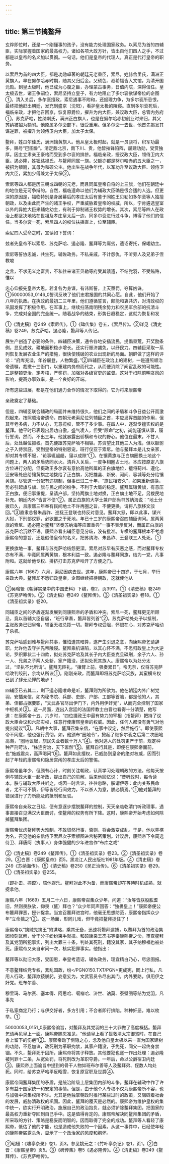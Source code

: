 ```yaml
---
---
---
```

title: 第三节擒鳌拜
---



玄烨即位时，还是一个刚懂事的孩子，没有能力处理国家政务。以索尼为首的四辅臣，实际掌握着国家的最高权力。诸如各项大政方针，皆出自他们四人之手，不过都是以皇帝的名义加以贯彻。一句话，他们是皇帝的代理人，真正是代行皇帝的职务。

以索尼为首的四大臣，都是功勋卓著的朝廷元老重臣，索尼，姓赫舍里氏，满洲正黄旗人。早在努尔哈赤时期，随其父归后金。父硕色、叔希福皆入文馆，为清开国元勋。到皇太极时，他已成为心腹之臣，办理蒙古事务，日值内院，深得信任。皇太极去世，诸王争嗣位，索尼坚持立皇子，有力地阻止了多尔衮欲谋帝位的企图①。清入关后，多尔衮擅政，索尼遇事不附和，还据理力争，为多尔衮所忌恨，最终把他赶出朝廷，发充到盛京（沈阳），看护皇太极的陵寝。直到多尔衮死后，福临亲政，才把他召回京，恢复原爵位，擢升为内大臣，兼议政大臣，总管内务府①。苏克萨哈，姓纳喇氏，满洲正白旗人，也是在努尔哈赤初创业时来归，其父苏纳被招为额驸。他原属多尔衮部下，很受重用。但多尔衮一去世，他首先揭发其谋逆罪，被擢升为领侍卫内大臣，加太子太保。

鳌拜，姓瓜尔佳氏，满洲镶黄旗人。他从皇太极时起，就是一员骁将，积军功最多，赐号“巴图鲁”。清定鼎北京，南下川、贵，他皆摧锋陷阵，屡建功勋，受赏独厚。因主立肃亲王豪格而受到多尔衮的排挤。福临亲政，授议政大臣，领侍卫内大臣。遏必隆，姓钮祜禄氏，与鳌拜同属一旗。父额亦都是努尔哈赤的五大臣之一，被招为额驸，其母为和硕公主。他出生在战争年代，以军功升至议政大臣、领侍卫内大臣，累加少傅兼太子太保②。

索尼等四人都是历三朝或四朝的元老，而且同属皇帝自将的上三旗，他们在朝廷中的地位是无可争辩的。自然，福临遗命以他们为辅政大臣确是很合适的人选。但更深的原因是，福临特别是身居幕后的孝庄太后有鉴于同姓王贝勒如多尔衮等人独擅朝政，以及由此而产生的诸王争权，严重威胁着皇帝的权威，所以，宁肯遴选皇室以外的异姓大臣来辅佐幼主，有利于抑制诸王权势的增长。其次，索尼等四人在政治上都坚决地站在世祖及孝庄皇太后一边，同多尔衮进行过斗争，博得了他们的信任。当多尔衮一死，索尼四人的权位扶摇直上，位至辅臣。

索尼四人受命之时，宣读如下誓词：

兹者先皇帝不以索尼、苏克萨哈、遏必隆、鳌拜等为庸劣，遗诏寄托，保翊幼主。

索尼等誓协忠诚，共生死，辅佐政务。不私亲戚，不计怨仇，不听旁人及兄弟子侄教唆

之言，不求无义之富贵，不私往来诸王贝勒等府受其馈遗，不结党羽，不受贿赂，惟以

忠心仰报先皇帝大恩。若复各为身谋，有讳斯誓，上天亟罚，夺算凶诛。①50000053_0146_0誓词反映了他们忠君报国的共同心愿。自此，他们开始了八年的执政。在执政的最初二三年里，他们遵循誓言，颇能和衷共济，对清政权的巩固发挥了积极作用。在军事上，继续扫荡南明残余势力和农民军余部的抗清斗争，完成对全国的完全统一。随着战争的结束，形势日趋稳定，这就为恢复和发

①《清史稿》卷249《索尼传》。①《碑传集》卷五，《索尼传》。②详见《清史稿》卷249，苏克萨哈，遏必隆，鳌拜等人传记。

展生产创造了必要的条件。四辅臣决策，通令各地安插流民，提倡垦荒，开奖励条例，显见成效，耕地面积稳步增长。还实行赈济蠲免，以纾民力。四辅臣采取一系列恢复发展农业生产的措施，很快使残破的农业出现新的局面。朝鲜做了这样的评论：“府库充溢，年谷屡登，人物繁盛。”②四辅臣在政治上的建树，一是遵照顺治帝遗嘱，裁撤十三衙门，以重建内务府而代之，从而便消除了阉宦乱政的可能性。二是整顿吏治，定考核，严奖罚，加强对各级官吏的监督。这对于扫除前明贪风的影响，提高办事效率，是一个良好的开端。

所有这些进展，都是在他们通力合作的情况下取得的。它为将来康熙帝

亲政奠定了基础。

但是，四辅臣联合辅政的局面并未维持很久，他们之间的矛盾和斗争日益公开而激烈起来。按照顺治帝遗命，四朝元老索尼位列辅臣之首，本应发挥首脑的作用，但其年老多病，力不从心，无意揽权，管不了多少事。在四人中，逐渐专擅实权的是鳌拜。他平时已表现出居功自傲，盛气凌人，但受“顾命”之初，尚能谨慎从事，履行誓词。然而，不出三年，他就暴露出骄横和专权的野心。他位在最末，不甘人后，处处越位抓权。首先便跟苏克萨哈不相容。苏资望比其他三人为浅，但以额驸之子入侍禁庭，受到皇帝的特别恩宠，班行仅亚于索尼。他与鳌拜本是儿女亲家，却对其专横不服，“论事辄龃龉，寖以成隙”①。在镶黄旗与正白旗圈换土地这个问题上，两人的矛盾势同水火。清兵入关后，一度争相圈占土地。本应按原定八旗方位进行分配，但摄政王多尔衮有意抬高他所属的正白旗地位，擅将蓟州、遵化、迁安等处应给镶黄旗之地拨给了正白旗，另把雄县、新安、河间、容城等处分给镶黄旗。尽管这一分配有违旗制，但事已过二十年，“旗民相安久”，如果重新调换，势必引起旗与旗、旗与民之间的纷争，不利于大局的稳定。鳌拜属镶黄旗，有意压正白旗，便旧事重提，呈请户部，坚持两旗土地对换，正白旗土地不足，另拨民地补充。朝廷内外“皆言不便”②。属正白旗的大学士兼户部尚书苏纳海说：“地土分拨已久，且康熙三年奉有民间地土不许再圈之旨，不便更换，请将八旗移文驳回。”③直隶总督朱昌祚、巡抚王登联也持反对意见。鳌拜大怒，即以此事，谋兴大狱，下刑部议罪，必欲置之于死地。年已十三岁的康熙帝召四辅臣询问。属两黄旗的索尼、遏必隆对鳌拜“坚奏苏纳海等应置重典”一事不表示反对，而属正白旗的苏克萨哈沉默不语。康熙帝看出辅臣意见分歧，没有批准。专横的鳌拜根本不考虑康熙帝的意旨，还是假借皇帝的名义，把苏纳海、朱昌祚、王登联三人处死。①

更换旗地一事，鳌拜与苏克萨哈结怨更深。索尼对苏早有厌恶之感，而对鳌拜专权亦有不满，毕竟同属两黄旗，根本利益一致。遏必隆与鳌拜同旗，结为一党，凡事附和。这就给他专权、排挤打击苏克萨哈开了方便之门。

康熙六年（1667）六月，索尼因病去世。这年，康熙帝已十四岁，于七月，举行亲政大典。鳌拜却不愿归政皇帝，企图继续把待朝政，这就使他从

②吴晗辑《朝鲜实录中的中国史料》下编，卷2，页3911。①《清史稿》卷249《苏克萨哈传》。②《清史稿》卷249《鳌拜传》。③《清圣祖实录》卷18。①《清圣祖实录》卷20。

同辅臣之间的矛盾逐渐发展到同康熙帝的矛盾和冲突。索尼一死，鳌拜更无所顾忌，竟以首辅大臣自居，“班行章奏，鳌拜皆列首”②。苏克萨哈处处予以抵制，主张政务已归皇帝，辅臣无权总揽一切。鳌拜专权受阻，怀恨在心，对苏克萨哈动了杀机。

苏克萨哈感到难与鳌拜共事，惟怕遭其暗算，遂产生引退之念，向康熙帝乞请辞职，允许他去守护先帝陵寝。鳌拜乘机诬陷，以其心怀不满，不愿归政皇上为大逆论，罗织罪状二十四款，拟处苏克萨哈及其长子内大臣查克旦磔刑，余子六人、孙一人、兄弟之子两人处斩，家产籍没，还拟处死其族人。康熙帝以为处分太过，“坚执不允所请”。鳌拜无臣礼，“攘臂上前，强奏累日”。帝无奈，仅将苏克萨哈改判绞刑，余均从所议①。刚刚亲政，而鳌拜即将苏克萨哈灭族，其蛮横专权已到了肆无忌惮的地步！

四辅臣已去其二，剩下遏必隆唯命是听，鳌拜则为所欲为。他在朝廷内外广树党羽，安插亲信，如内秘书院、兵部、吏部、户部、工部等首脑，都是他的人，其弟、侄都占据要职，“文武各官尽出伊门下，内外用伊奸党”，从而完全控制了国家中枢机关②。这一局面，连出入宫廷的法国传教士白晋也看得十分清楚，他写道：在康熙帝十五、六岁时，“四位摄政王中最有势力的宰相（指鳌拜）把持了议政大臣会议和六部实权，任意行使康熙皇帝的权威。因此，任何人都没有勇气对他提出疑议”③。凡朝中大事，鳌拜召集亲信，“在家中议定，然后施行”。即使康熙帝不同意，他也强行贯彻。如，他颁布“圈地令”，掀起了继多尔衮之后第二次圈地高潮，“圈地议起，旗民失业者数十万人”④。他对逃人的处罚更严于前，规定种种严刑苛法，“株连穷治，天下嚣然”⑤。鳌拜自行其是，即便在康熙帝面前，也“施威震众，高声喝问”⑥。鳌拜如此擅权，已威胁到皇帝的绝对权威，因而引起了年轻的康熙帝和隐居宫闱的孝庄太后的警惕。

康熙帝虽年少，但颇有心计，时刻关注朝政，认真学习处理朝政的方法。他每天按例与辅政大臣一起听政，提出自己的见解。后来他回忆说：“昔听政时，每令读本，朕与辅政大臣共听之，或因一时言论，往往忽略，朕谓伊等：此内关系民命者，尤不可不慎，伊等皆经行间效力，不以杀人为意，朕必慎焉。”①他对鳌拜的错误进行了力所能及的抵制和反驳。

康熙帝自亲政之日起，便有意逐步摆脱鳌拜的控制，天天亲临乾清门听政理事，遇事直接召见满汉大臣商讨，使鳌拜的权势有所下降。这时，康熙帝开始考虑如何除掉鳌拜集团。

康熙帝忧虑鳌拜势大难制，不敢贸然行事，否则，将会激变成乱。于是，他以弈棋为名，召见他的亲信侍卫索尼次子索额图进宫秘密策划。计议后，康熙帝下令简选侍卫、拜唐阿（执事人）身体强健的少年进宫作“布库之戏”

②《清史稿》卷249《鳌拜传》。①《清圣祖实录》卷23。②《清圣祖实录》卷29。③白晋：《康熙皇帝》页5。黑龙江人民出版社1981年版。④《清史稿》卷249《苏纳海传》。⑤《清史稿》卷250《吴正治传》。⑥《清圣祖实录》卷29。①《清圣祖实录》卷255。

（即扑击、摔跤），陪他娱乐。鳌拜对此不为备，而康熙帝却在等待时机成熟，就捉拿他。

康熙八年（1669）五月二十六日，康熙帝召集众少年，问道：“汝等皆朕股肱耆旧，然则畏朕欤，抑畏（鳌）拜也？”众少年同声回答：“独畏皇上！”康熙帝便公布鳌拜罪恶，授计捉拿。当宣召鳌拜进宫时，他毫无思想防范，康熙帝指挥众少年“立命擒之”②。这一场面，形同儿戏，但毕竟把鳌拜捉住了！

康熙帝以“擒贼先擒王”的谋略，乘其无备，迅速将鳌拜逮捕，以鳌拜为首的政治集团顷刻瓦解，骨干分子纷纷束手就擒。和硕康亲王杰书等奉康熙帝之命，审查鳌拜及其党羽所犯事实，列出大罪三十条，判处其死刑，籍没其家，其子纳穆福也被处死。康熙帝又亲自审问一次，核实犯罪事实。他指出：

鳌拜等以勋旧大臣，受国恩，奉皇考遗诏，辅佐政务，理宜精白乃心，尽忠图报。

不意鳌拜结党专权，紊乱国政，纷</PGN0150.TXT/PGN>更成宪，罔上行私，凡用人行政，鳌拜欺藐朕躬，姿意妄为，文武官员令尽出其门，内外要路，俱用伊之奸党。班布尔善、

穆里玛、马尔赛、塞本得、阿思哈、噶褚哈、济世、讷莫、泰壁图等结为党羽，凡事先

于私家商定乃行；与伊交好者，多方引用；不合者即行排陷。种种奸恶，难以枚举。①

50000053_0151_0康熙帝谕旨，对鳌拜及其党羽的三十大罪做了高度概括。鳌拜乞请再见皇上一面。康熙帝赐恩准见，“他请皇上看了搭救清太宗御驾时，在自己身上留下的伤疤”②。康熙帝动了恻隐之心，念及他自皇太极以来一直为国家建树的功勋，不忍加诛，改死刑为革职拘禁，其家产籍没，子免死，同父一起终身禁锢。不久，鳌拜死于囚所，康熙帝将其子释放。其他要犯也逐一作出处理：遏必隆被列罪十二条，从宽处罚，将死刑改为革职夺爵。一年后，命以公爵宿卫内廷③。康熙帝上面谕旨中提到的骨干人物如班布尔善等人及鳌拜弟、侄数人均处死。同时，给苏克萨哈平反昭雪，恢复原官职及世爵④。

康熙帝同鳌拜集团的矛盾，是统治阶级上层集团内部的斗争。鳌拜在辅政中作了许多有益于国家统一和安定的事情。但是，由于他个人专权不仅为康熙帝所不容，也与加强中央集权所不许。尤其是他独掌朝政时推行某些过时的政策，又阻碍着社会的发展，威胁清政权的巩固。因此，鳌拜的覆灭是必然的。康熙帝为维护皇权的集中统一，欲实行开明政治，施展自己的政治抱负，就必须铲除鳌拜集团，把国家的最高权力重新夺回到自己手中。这是值得肯定的。康熙帝解决同鳌拜集团的矛盾，所采取的方针、策略是稳妥而明智的，因而取得了完全的成功。鳌拜等人看轻了康熙帝，低估了他的才能，也是造成他失败的一个因素。从这一事件中，已经使年轻的康熙帝崭露头角，显示了一个政治家的风度和胸怀。

②昭槤：《啸亭杂录》卷1，页3。参见姚元之：《竹叶亭杂记》卷1，页1。②白晋：《康熙皇帝》页5。③《碑传集》卷5《遏必隆传》。④《清史稿》卷249《鳌拜传》、《苏克萨哈传》。